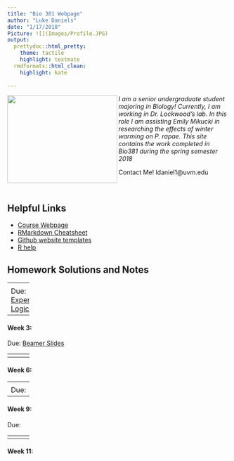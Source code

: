 ```yaml
---
title: "Bio 381 Webpage"
author: "Luke Daniels"
date: "1/17/2018"
Picture: ![](Images/Profile.JPG) 
output: 
  prettydoc::html_pretty:
    theme: tactile
    highlight: textmate
  rmdformats::html_clean:
    highlight: kate
    
---
```

<p align="center">

<img src = "Profile.jpg" width = "250" height = "200" align = "left" /> 


*I am a senior undergraduate student majoring in Biology!  Currently, I am working in Dr. Lockwood's lab. In this role I am assisting Emily Mikucki in researching the effects of winter warming on P. rapae. This site contains the work completed in Bio381 during the spring semester 2018*  

Contact Me! ldaniel1@uvm.edu

<br/>


## Helpful Links   
* [Course Webpage](https://gotellilab.github.io/Bio381/)   
* [RMarkdown Cheatsheet](https://www.rstudio.com/wp-content/uploads/2015/02/rmarkdown-cheatsheet.pdf)   
* [Github website templates](https://github.com/jekyll/jekyll/wiki/Themes)   
* [R help](http://stackoverflow.com/questions/tagged/r)   

## Homework Solutions and Notes

------
<div id='id-section1'/>
#### Week 1: Setting up a webpage 
[Assignment Page](https://gotellilab.github.io/Bio381/Homeworks/Homework01.html)   
   
Due:  
*Index Page Sucessfully Built*
1. Met Matthew Perry, Play Guitar   
2. http://lukedaniels1.github.io  
3. https://lukedaniels1.github.io/Bio381_2018/ 
   
No solution   

------
<div id='id-section2'/>
#### Week 2:    

Due: [Experimental Logic Tree](Homework 2.html)
 

------
<div id='id-section3'/>
#### Week 3: 

Due: [Beamer Slides](BeamerSlidesHW3.pdf)
       
------
<div id='id-section4'/>
#### Week 4:    

Due:   
      

------
<div id='id-section5'/>   
#### Week 5: 
Due:   
   
 
------
<div id='id-section6'/>   
#### Week 6: 

------
<div id='id-section7'/>
#### Week 7: 


------
<div id='id-section8'/>
#### Week 8:  

Due:   
   

------
<div id='id-section9'/>
#### Week 9: 

Due:   

------
<div id='id-section10'/>
#### Week 10:    


------
<div id='id-section11'/>
#### Week 11:   

</div>
